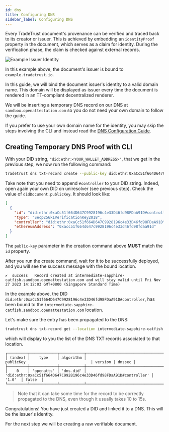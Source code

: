 ```yaml
---
id: dns
title: Configuring DNS
sidebar_label: Configuring DNS
---
```



<Flow />

Every TradeTrust document's provenance can be verified and traced back to its creator or issuer. This is achieved by embedding an
`identityProof` property in the document, which serves as a claim for identity. During the verification phase, the claim is checked against external records.

![Example Issuer Identity](/docs/tutorial/verifiable-documents/ethereum/dns-proof/example.png)

In this example above, the document's issuer is bound to `example.tradetrust.io`.

In this guide, we will bind the document issuer's identity to a valid domain name. This domain will be displayed as issuer every time the document is rendered in an TT-compliant decentralized renderer.

We will be inserting a temporary DNS record on our DNS at `sandbox.openattestation.com` so you do not need your own domain to follow the guide.

If you prefer to use your own domain name for the identity, you may skip the steps involving the CLI and instead read the [DNS Configuration Guide](/docs/4.x/topics/introduction/issuer-method-dns-did#hands-on-creating-a-dns-did--did).

## Creating Temporary DNS Proof with CLI

With your DID string, `"did:ethr:<YOUR_WALLET_ADDRESS>"`, that we get in the previous step, we now run the following command:

```bash
tradetrust dns txt-record create --public-key did:ethr:0xaCc51f664D647C9928196c4e33D46fd98FDaA91D#controller
```

Take note that you need to append `#controller` to your DID string. Indeed, open again your own DID on uniresolver (see previous step). Check the value of `didDocument.publicKey`. It should look like:

```json
[
  {
    "id": "did:ethr:0xaCc51f664D647C9928196c4e33D46fd98FDaA91D#controller",
    "type": "Secp256k1VerificationKey2018",
    "controller": "did:ethr:0xaCc51f664D647C9928196c4e33D46fd98FDaA91D",
    "ethereumAddress": "0xacc51f664d647c9928196c4e33d46fd98fdaa91d"
  }
]
```

The `public-key` parameter in the creation command above **MUST** match the `id` property.

After you run the create command, wait for it to be successfully deployed, and you will see the success message with the bound location.

```text
✔  success   Record created at intermediate-sapphire-catfish.sandbox.openattestation.com and will stay valid until Fri Nov 27 2023 14:12:03 GMT+0800 (Singapore Standard Time)
```

In the example above, the DID `did:ethr:0xaCc51f664D647C9928196c4e33D46fd98FDaA91D#controller`, has been bound to the `intermediate-sapphire-catfish.sandbox.openattestation.com` location.

Let's make sure the entry has been propagated to the DNS:

```bash
tradetrust dns txt-record get --location intermediate-sapphire-catfish.sandbox.openattestation.com
```

which will display to you the list of the DNS TXT records associated to that location.

```text
┌─────────┬────────────┬───────────┬──────────────────────────────────────────────────────────────────┬─────────┬────────┐
│ (index) │    type    │ algorithm │                            publicKey                             │ version │ dnssec │
├─────────┼────────────┼───────────┼──────────────────────────────────────────────────────────────────┼─────────┼────────┤
│    0    │ 'openatts' │ 'dns-did' │ 'did:ethr:0xaCc51f664D647C9928196c4e33D46fd98FDaA91D#controller' │  '1.0'  │ false  │
└─────────┴────────────┴───────────┴──────────────────────────────────────────────────────────────────┴─────────┴────────┘

```

> Note that it can take some time for the record to be correctly propagated to the DNS, even though it usually takes 10 to 15s.

Congratulations! You have just created a DID and linked it to a DNS. This will be the issuer's identity.

For the next step we will be creating a raw verifiable document.
